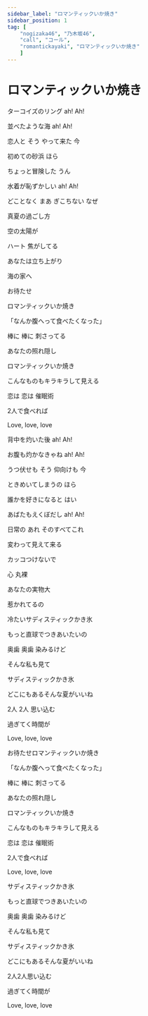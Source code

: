 ```yaml
---
sidebar_label: "ロマンティックいか焼き"
sidebar_position: 1
tag: [
    "nogizaka46", "乃木坂46",
    "call", "コール",
    "romantickayaki", "ロマンティックいか焼き"
    ]
---
```


# ロマンティックいか焼き

ターコイズのリング <Call>ah! Ah!</Call>

並べたような海 <Call>ah! Ah!</Call>

恋人と <Call>そう</Call> やって来た <Call>今</Call>

初めての砂浜 <Call>ほら</Call>

ちょっと冒険した <Call>うん</Call>

水着が恥ずかしい <Call>ah! Ah!</Call>

どことなく <Call>まあ</Call> ぎこちない <Call>なぜ</Call>

真夏の過ごし方

空の太陽が

ハート 焦がしてる

あなたは立ち上がり

海の家へ

お待たせ

ロマンティックいか焼き

「なんか腹へって食べたくなった」

棒に <Call>棒に</Call> 刺さってる

あなたの照れ隠し

ロマンティックいか焼き

こんなものもキラキラして見える

恋は <Call>恋は</Call> 催眠術

2人で食べれば

Love, love, love

背中を灼いた後 <Call>ah! Ah!</Call>

お腹も灼かなきゃね <Call>ah! Ah!</Call>

うつ伏せも <Call>そう</Call> 仰向けも <Call>今</Call>

ときめいてしまうの <Call>ほら</Call>

誰かを好きになると <Call>はい</Call>

あばたもえくぼだし <Call>ah! Ah!</Call>

日常の <Call>あれ</Call> そのすべて<Call>これ</Call>

変わって見えて来る

カッコつけないで

心 丸裸

あなたの実物大

惹かれてるの

冷たいサディスティックかき氷

もっと直球でつきあいたいの

奥歯 <Call>奥歯</Call> 染みるけど

そんな私も見て

サディスティックかき氷

どこにもあるそんな夏がいいね

2人 <Call>2人</Call> 思い込む

過ぎてく時間が

Love, love, love

お待たせロマンティックいか焼き

「なんか腹へって食べたくなった」

棒に <Call>棒に</Call> 刺さってる

あなたの照れ隠し

ロマンティックいか焼き

こんなものもキラキラして見える

恋は <Call>恋は</Call> 催眠術

2人で食べれば

Love, love, love

サディスティックかき氷

もっと直球でつきあいたいの

奥歯 <Call>奥歯</Call> 染みるけど

そんな私も見て

サディスティックかき氷

どこにもあるそんな夏がいいね

2人<Call>2人</Call>思い込む

過ぎてく時間が

Love, love, love